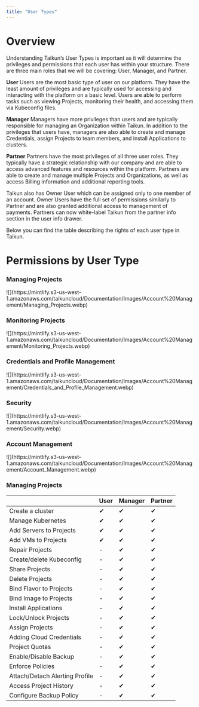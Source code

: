 ```yaml
---
title: "User Types"
---
```


# Overview

Understanding Taikun’s User Types is important as it will determine the privileges and permissions that each user has within your structure. There are three main roles that we will be covering: User, Manager, and Partner.

<Icon icon="user" iconType="solid" /> **User**
Users are the most basic type of user on our platform. They have the least amount of privileges and are typically used for accessing and interacting with the platform on a basic level. Users are able to perform tasks such as viewing Projects, monitoring their health, and accessing them via Kubeconfig files.

<Icon icon="user-tie" iconType="solid" /> **Manager**
Managers have more privileges than users and are typically responsible for managing an Organization within Taikun. In addition to the privileges that users have, managers are also able to create and manage Credentials, assign Projects to team members, and install Applications to clusters.

<Icon icon="handshake" iconType="solid" /> **Partner**
Partners have the most privileges of all three user roles. They typically have a strategic relationship with our company and are able to access advanced features and resources within the platform. Partners are able to create and manage multiple Projects and Organizations, as well as access Billing information and additional reporting tools.

<Tip>Taikun also has Owner User which can be assigned only to one member of an account. Owner Users have the full set of permissions similarly to Partner and are also granted additional access to management of payments.</Tip>
<Note>Partners can now white-label Taikun from the partner info section in the user info drawer.</Note>

Below you can find the table describing the rights of each user type in Taikun.

# Permissions by User Type

### Managing Projects

<Frame caption="Managing Projects">
  ![](https://mintlify.s3-us-west-1.amazonaws.com/taikuncloud/Documentation/Images/Account%20Management/Managing_Projects.webp)
</Frame>

### Monitoring Projects

<Frame caption="Monitoring Projects">
  ![](https://mintlify.s3-us-west-1.amazonaws.com/taikuncloud/Documentation/Images/Account%20Management/Monitoring_Projects.webp)
</Frame>

### Credentials and Profile Management

<Frame caption="Credentials and Profile Management">
  ![](https://mintlify.s3-us-west-1.amazonaws.com/taikuncloud/Documentation/Images/Account%20Management/Credentials_and_Profile_Management.webp)
</Frame>

### Security

<Frame caption="Security">
  ![](https://mintlify.s3-us-west-1.amazonaws.com/taikuncloud/Documentation/Images/Account%20Management/Security.webp)
</Frame>

### Account Management

<Frame caption="Account Management">
  ![](https://mintlify.s3-us-west-1.amazonaws.com/taikuncloud/Documentation/Images/Account%20Management/Account_Management.webp)
</Frame>

### Managing Projects
|                                | User | Manager | Partner |
| ------------------------------ | ---- | ------- | ------- |
| Create a cluster               | ✔    | ✔       | ✔       |
| Manage Kubernetes              | ✔    | ✔       | ✔       |
| Add Servers to Projects        | ✔    | ✔       | ✔       |
| Add VMs to Projects            | ✔    | ✔       | ✔       |
| Repair Projects                | -    | ✔       | ✔       |
| Create/delete Kubeconfig       | -    | ✔       | ✔       |
| Share Projects                 | -    | ✔       | ✔       |
| Delete Projects                | -    | ✔       | ✔       |
| Bind Flavor to Projects        | -    | ✔       | ✔       |
| Bind Image to Projects         | -    | ✔       | ✔       |
| Install Applications           | -    | ✔       | ✔       |
| Lock/Unlock Projects           | -    | ✔       | ✔       |
| Assign Projects                | -    | ✔       | ✔       |
| Adding Cloud Credentials       | -    | ✔       | ✔       |
| Project Quotas                 | -    | ✔       | ✔       |
| Enable/Disable Backup          | -    | ✔       | ✔       |
| Enforce Policies               | -    | ✔       | ✔       |
| Attach/Detach Alerting Profile | -    | ✔       | ✔       |
| Access Project History         | -    | ✔       | ✔       |
| Configure Backup Policy        | -    | ✔       | ✔       |